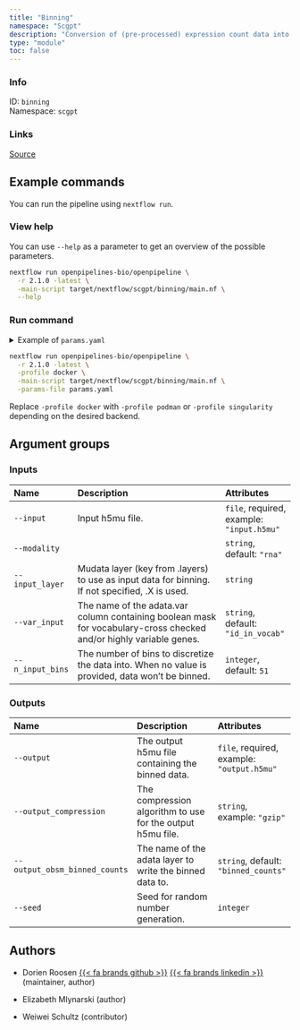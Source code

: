 ```yaml
---
title: "Binning"
namespace: "Scgpt"
description: "Conversion of (pre-processed) expression count data into relative values (bins) to address scale differences across sequencing batches"
type: "module"
toc: false
---
```


::: {.column-margin}

### Info

ID: `binning`  
Namespace: `scgpt`

### Links
[Source](https://github.com/openpipelines-bio/openpipeline/blob/2.1.0/src/scgpt/binning/config.vsh.yaml){.btn-action .btn-sm .btn-info .btn role="button"}

:::



## Example commands

You can run the pipeline using `nextflow run`.

### View help

You can use `--help` as a parameter to get an overview of the possible parameters.

```bash
nextflow run openpipelines-bio/openpipeline \
  -r 2.1.0 -latest \
  -main-script target/nextflow/scgpt/binning/main.nf \
  --help
```

### Run command

<details>
<summary>Example of `params.yaml`</summary>
```yaml
# Inputs
input: # please fill in - example: "input.h5mu"
modality: "rna"
# input_layer: "foo"
var_input: "id_in_vocab"
n_input_bins: 51

# Outputs
# output: "$id.$key.output.h5mu"
# output_compression: "gzip"
output_obsm_binned_counts: "binned_counts"
# seed: 123

# Nextflow input-output arguments
publish_dir: # please fill in - example: "output/"
# param_list: "my_params.yaml"

# Arguments
```
</details>

```bash
nextflow run openpipelines-bio/openpipeline \
  -r 2.1.0 -latest \
  -profile docker \
  -main-script target/nextflow/scgpt/binning/main.nf \
  -params-file params.yaml
```

:::{.callout-note}
Replace `-profile docker` with `-profile podman` or `-profile singularity` depending on the desired backend.
:::

## Argument groups

### Inputs

|Name             |Description                                                                                                         |Attributes                                |
|:----------|:--------------------------------------------------|:--------------------|
|`--input`        |Input h5mu file.                                                                                                    |`file`, required, example: `"input.h5mu"` |
|`--modality`     |                                                                                                                    |`string`, default: `"rna"`                |
|`--input_layer`  |Mudata layer (key from .layers) to use as input data for binning. If not specified, .X is used.                     |`string`                                  |
|`--var_input`    |The name of the adata.var column containing boolean mask for vocabulary-cross checked and/or highly variable genes. |`string`, default: `"id_in_vocab"`        |
|`--n_input_bins` |The number of bins to discretize the data into. When no value is provided, data won't be binned.                    |`integer`, default: `51`                  |


### Outputs

|Name                          |Description                                                |Attributes                                 |
|:----------|:--------------------------------------------------|:--------------------|
|`--output`                    |The output h5mu file containing the binned data.           |`file`, required, example: `"output.h5mu"` |
|`--output_compression`        |The compression algorithm to use for the output h5mu file. |`string`, example: `"gzip"`                |
|`--output_obsm_binned_counts` |The name of the adata layer to write the binned data to.   |`string`, default: `"binned_counts"`       |
|`--seed`                      |Seed for random number generation.                         |`integer`                                  |

## Authors


  * Dorien Roosen [{{< fa brands github >}}](https://github.com/dorien-er) [{{< fa brands linkedin >}}](https://linkedin.com/in/dorien-roosen) (maintainer, author)

  * Elizabeth Mlynarski (author)

  * Weiwei Schultz (contributor)

